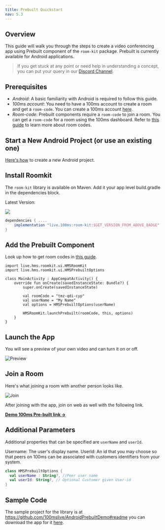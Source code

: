```yaml
---
title: Prebuilt Quickstart
nav: 5.3
---
```


## Overview

This guide will walk you through the steps to create a video conferencing app using Prebuilt component of the `room-kit` package.
Prebuilt is currently available for Android applications.

> If you get stuck at any point or need help in understanding a concept, you can put your query in our [Discord Channel](https://100ms.live/discord).


## Prerequisites

-   _Android_: A basic familiarity with Android is required to follow this guide.
-   _100ms account_: You need to have a 100ms account to create a room and get a `room-code`. You can create a 100ms account [here](https://dashboard.100ms.live/signup).
-   _Room-code_: Prebuilt components require a `room-code` to join a room. You can get a `room-code` for a room using the 100ms dashboard. Refer to [this guide](/get-started/v2/get-started/prebuilt/room-codes/overview) to learn more about room codes.

## Start a New Android Project (or use an existing one)
[Here's how](https://developer.android.com/studio/projects/create-project) to create a new Android project.


## Install Roomkit

The `room-kit` library is available on Maven. Add it your app level build.gradle in the dependencies block.

Latest Version:

[![](https://img.shields.io/badge/dynamic/xml.svg?label=100ms-Prebuilt&color=blue&query=%2F%2Fmetadata%2Fversioning%2Flatest&url=https%3A%2F%2Frepo1.maven.org%2Fmaven2%2Flive%2F100ms%2Froom-kit%2Fmaven-metadata.xml)](https://jitpack.io/#100mslive/room-kit)

```groovy
dependencies { ....
    implementation "live.100ms:room-kit:$GET_VERSION_FROM_ABOVE_BADGE"
}
```

## Add the Prebuilt Component

Look up how to get room codes in [this guide](/get-started/v2/get-started/prebuilt/room-codes/overview).

```kotlin{1-2,12}
import live.hms.roomkit.ui.HMSRoomKit
import live.hms.roomkit.ui.HMSPrebuiltOptions

class MainActivity : AppCompatActivity() {
    override fun onCreate(savedInstanceState: Bundle?) {
        super.onCreate(savedInstanceState)

        val roomCode = "tmz-qdi-cyp"
        val userName = "My Name"
        val options = HMSPrebuiltOptions(userName)

        HMSRoomKit.launchPrebuilt(roomCode, this, options)
    }
}
```

## Launch the App
You will see a preview of your own video and can turn it on or off.

![Preview](/docs/v2/prebuilt_scr1.png)

## Join a Room
Here's what joining a room with another person looks like.

![Join](/docs/v2/prebuilt_scr2.png)

After joining with the app, join on web as well with the following link.

[**Demo 100ms Pre-built link →**](https://examples-videoconferencing.app.100ms.live/meeting/tmz-qdi-cyp)

## Additional Parameters
Additional properties that can be specified are `userName` and `userId`.

Username: The user's display name.
UserId: An id that you may choose so that peers on 100ms can be associated with customers identifiers from your system.

```kotlin
class HMSPrebuiltOptions {
  val userName : String?, //Peer user name
  val userId: String?, // Optional Customer given User-id
}

```
## Sample Code
The sample project for the library is at https://github.com/100mslive/AndroidPrebuiltDemo#readme you can download the app for it [here](https://github.com/100mslive/AndroidPrebuiltDemo/suites/14604646490/artifacts/827757135).